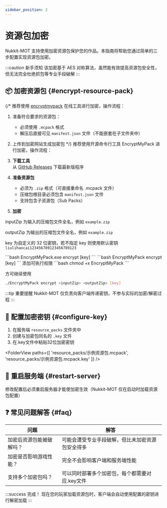 ```yaml
---
sidebar_position: 2
---
```



# 资源包加密
Nukkit-MOT 支持使用加密资源包保护您的作品。本指南将帮助您通过简单的三步配置实现资源包加密。

:::caution 新手须知
该加密基于 AES 对称算法，虽然能有效提高资源包安全性，但无法完全杜绝抓包等专业手段破解
:::

## 📦 加密资源包 \{#encrypt-resource-pack}
{/* 推荐使用 [encryptmypack](https://encryptmypack.com) 在线工具进行加密，操作流程：
1. 准备符合要求的资源包：
   - 必须使用 `.mcpack` 格式
   - 解压后直接可见 `manifest.json` 文件（不能嵌套在子文件夹中）
2. 上传到加密网站生成加密包 */}
推荐使用开源命令行工具 EncryptMyPack 进行加密，操作流程：

1. **下载工具**  
   从 [GitHub Releases](https://github.com/AllayMC/EncryptMyPack/releases/latest) 下载最新版程序

2. **准备资源包**  
   - 必须为 `.zip` 格式（可直接重命名 .mcpack 文件）
   - 压缩包根目录必须包含 `manifest.json` 文件
   - 支持包含子资源包（Sub Packs）

3. **加密**

inputZip 为输入的压缩包文件全名，例如 `example.zip`

outputZip 为输出的压缩包文件全名，例如 `example.zip`

key 为自定义的 32 位密钥，若不指定 key 则使用默认密钥 `liulihaocai123456789123456789123`

<Tabs groupId="operating-systems">
  <TabItem value="win" label="Windows">
```bash
EncryptMyPack.exe encrypt <inputZip> <outputZip> [key]
```
  </TabItem>
  <TabItem value="mac" label="macOS">
```bash
EncryptMyPack encrypt <inputZip> <outputZip> [key]
```
</TabItem>
  <TabItem value="linux" label="Linux">
添加可执行权限
```bash
chmod +x EncryptMyPack
```

方可继续使用
```bash
./EncryptMyPack encrypt <inputZip> <outputZip> [key]
```
</TabItem>
</Tabs>

:::tip 重要提醒
Nukkit-MOT 仅负责向客户端传递密钥，不参与实际的加密/解密过程
:::

## 🔑 配置加密密钥 \{#configure-key}
1. 在服务端 `resource_packs` 文件夹中
2. 创建与加密包同名的 `.key` 文件
3. 在.key文件中粘贴32位加密密钥

<FolderView
  paths={[
    'resource_packs/示例资源包.mcpack',
    'resource_packs/示例资源包.mcpack.key'
  ]}
/>

## 🔄 重启服务端 \{#restart-server}
修改配置后必须重启服务器才能使加密生效（Nukkit-MOT 仅在启动时加载资源包配置）

## ❓ 常见问题解答 \{#faq}
| 问题 | 解答 |
|------|------|
| 加密后资源包能被破解吗？ | 可能会遭受专业手段破解，但比未加密资源包安全得多 |
| 加密是否影响游戏性能？ | 完全不会影响客户端和服务端性能 |
| 支持多个加密包吗？ | 可以同时部署多个加密包，每个都需要对应.key文件 |

:::success 完成！
现在您的玩家加载资源包时，客户端会自动使用配置的密钥进行解密加载
:::